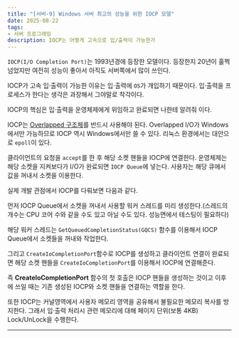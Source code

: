 ```yaml
---
title: "[서버-9] Windows 서버 최고의 성능을 위한 IOCP 모델"
date: 2025-08-22
tags:
- 서버 프로그래밍
description: IOCP는 어떻게 고속으로 입/출력이 가능한가
---
```


`IOCP(I/O Completion Port)`는 1993년경에 등장한 모델이다. 등장한지 20년이 훌쩍 넘었지만 여전히 성능이 좋아서 아직도 서버쪽에서 많이 쓰인다. 

IOCP가 고속 입·출력이 가능한 이유는 입·출력에 `OS`가 개입하기 때문이다. 입·출력을 프로세스가 한다는 생각은 과장해서 그야말로 착각이다.

IOCP의 핵심은 입·출력을 운영체제에게 위임하고 완료되면 나한테 알려줘 이다. 

IOCP는 [Overlapped 구조체](https://jeongje.vercel.app/blog/post-45)를 반드시 사용해야 된다. Overlapped I/O가 Windows에서만 가능하므로 IOCP 역시 Windows에서만 쓸 수 있다.
리눅스 환경에서는 대안으로 `epoll`이 있다. 

클라이언트의 요청을 `accept`를 한 후 해당 소켓 핸들을 IOCP에 연결한다. 운영체제는 해당 소켓을 지켜보다가 I/O가 완료되면 `IOCP Queue`에 넣는다. 사용자는 해당 큐에서 값을 꺼내서 소켓을 이용한다. 

실제 개발 관점에서 IOCP를 다뤄보면 다음과 같다.

먼저 IOCP Queue에서 소켓을 꺼내서 사용할 워커 스레드를 미리 생성한다.(스레드의 개수는 CPU 코어 수와 같을 수도 있고 아닐 수도 있다. 성능면에서 테스팅이 필요하다)

해당 워커 스레드는 `GetQueuedCompletionStatus(GQCS)` 함수를 이용해서 IOCP Queue에서 소켓들을 꺼내와 작업한다.

그리고 `CreateIoCompletionPort`함수로 IOCP를 생성하고 클라이언트 연결이 완료되면 해당 소켓 핸들을 `CreateIoCompletionPort`를 이용해서 IOCP에 연결해준다.

즉 **CreateIoCompletionPort** 함수의 첫 호출은 IOCP 핸들을 생성하는 것이고 이후에 쓰일 때는 기존 생성된 IOCP와 소켓 핸들을 연결하는 역할을 한다.

또한 IOCP는 커널영역에서 사용자 메모리 영역을 공유해서 불필요한 메모리 복사를 방지한다. 그래서 입·출력 처리시 관련 메모리에 대해 페이지 단위(보통 4KB) Lock/UnLock을 수행한다. 
***